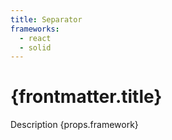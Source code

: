 ```yaml
---
title: Separator
frameworks:
  - react
  - solid
---
```


# {frontmatter.title}

Description {props.framework}


<CodeBlockTabs
  aiPrompt="Add a new tab with the code for the popover component"
  source={source}
  preview
  edit
/>
